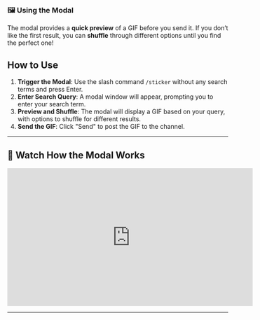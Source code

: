 ### 🖼️ Using the Modal

The modal provides a **quick preview** of a GIF before you send it. If you don’t like the first result, you can **shuffle** through different options until you find the perfect one!

## How to Use
1. **Trigger the Modal**: Use the slash command `/sticker` without any search terms and press Enter.
2. **Enter Search Query**: A modal window will appear, prompting you to enter your search term.
3. **Preview and Shuffle**: The modal will display a GIF based on your query, with options to shuffle for different results.
4. **Send the GIF**: Click "Send" to post the GIF to the channel.

---

## 🎥 **Watch How the Modal Works**
<iframe
  width="560"
  height="315"
  src="https://youtube.com/embed/FZsq-Sfhqnk"
  title="Modal"
  frameborder="0"
  allow="accelerometer; autoplay; clipboard-write; encrypted-media; gyroscope; picture-in-picture"
  allowfullscreen
></iframe>

---
